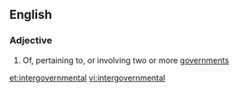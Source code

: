 ==English==

===Adjective===
{{en-adj|-}}

# Of, pertaining to, or involving two or more [[government]]s

[[et:intergovernmental]]
[[vi:intergovernmental]]